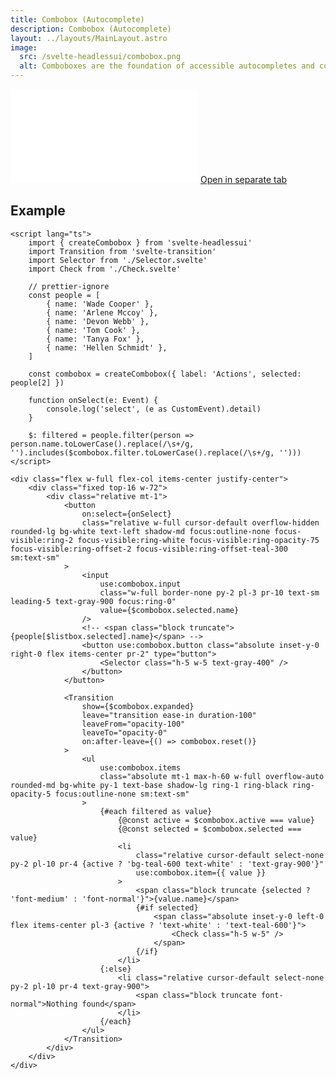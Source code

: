 ```yaml
---
title: Combobox (Autocomplete)
description: Combobox (Autocomplete)
layout: ../layouts/MainLayout.astro
image:
  src: /svelte-headlessui/combobox.png
  alt: Comboboxes are the foundation of accessible autocompletes and command palettes for your app, complete with robust support for keyboard navigation.
---
```


<iframe class="w-full h-[378px] mt-8 mb-4 rounded-xl" src="/svelte-headlessui/example/combobox" frameborder="0" scrolling="no"></iframe>
<a href="/svelte-headlessui/example/combobox" target="_blank">
	Open in separate tab
</a>

## Example

```svelte
<script lang="ts">
	import { createCombobox } from 'svelte-headlessui'
	import Transition from 'svelte-transition'
	import Selector from './Selector.svelte'
	import Check from './Check.svelte'

	// prettier-ignore
	const people = [
		{ name: 'Wade Cooper' },
		{ name: 'Arlene Mccoy' },
		{ name: 'Devon Webb' },
		{ name: 'Tom Cook' },
		{ name: 'Tanya Fox' },
		{ name: 'Hellen Schmidt' },
	]

	const combobox = createCombobox({ label: 'Actions', selected: people[2] })

	function onSelect(e: Event) {
		console.log('select', (e as CustomEvent).detail)
	}

	$: filtered = people.filter(person => person.name.toLowerCase().replace(/\s+/g, '').includes($combobox.filter.toLowerCase().replace(/\s+/g, '')))
</script>

<div class="flex w-full flex-col items-center justify-center">
	<div class="fixed top-16 w-72">
		<div class="relative mt-1">
			<button
				on:select={onSelect}
				class="relative w-full cursor-default overflow-hidden rounded-lg bg-white text-left shadow-md focus:outline-none focus-visible:ring-2 focus-visible:ring-white focus-visible:ring-opacity-75 focus-visible:ring-offset-2 focus-visible:ring-offset-teal-300 sm:text-sm"
			>
				<input
					use:combobox.input
					class="w-full border-none py-2 pl-3 pr-10 text-sm leading-5 text-gray-900 focus:ring-0"
					value={$combobox.selected.name}
				/>
				<!-- <span class="block truncate">{people[$listbox.selected].name}</span> -->
				<button use:combobox.button class="absolute inset-y-0 right-0 flex items-center pr-2" type="button">
					<Selector class="h-5 w-5 text-gray-400" />
				</button>
			</button>

			<Transition
				show={$combobox.expanded}
				leave="transition ease-in duration-100"
				leaveFrom="opacity-100"
				leaveTo="opacity-0"
				on:after-leave={() => combobox.reset()}
			>
				<ul
					use:combobox.items
					class="absolute mt-1 max-h-60 w-full overflow-auto rounded-md bg-white py-1 text-base shadow-lg ring-1 ring-black ring-opacity-5 focus:outline-none sm:text-sm"
				>
					{#each filtered as value}
						{@const active = $combobox.active === value}
						{@const selected = $combobox.selected === value}
						<li
							class="relative cursor-default select-none py-2 pl-10 pr-4 {active ? 'bg-teal-600 text-white' : 'text-gray-900'}"
							use:combobox.item={{ value }}
						>
							<span class="block truncate {selected ? 'font-medium' : 'font-normal'}">{value.name}</span>
							{#if selected}
								<span class="absolute inset-y-0 left-0 flex items-center pl-3 {active ? 'text-white' : 'text-teal-600'}">
									<Check class="h-5 w-5" />
								</span>
							{/if}
						</li>
					{:else}
						<li class="relative cursor-default select-none py-2 pl-10 pr-4 text-gray-900">
							<span class="block truncate font-normal">Nothing found</span>
						</li>
					{/each}
				</ul>
			</Transition>
		</div>
	</div>
</div>
```
